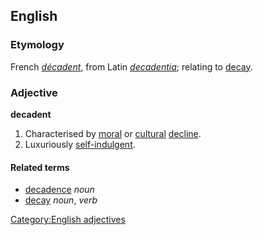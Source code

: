 ==English==

===Etymology===
French ''[[décadent]]'', from Latin ''[[decadentia]]''; relating to [[decay]].

===Adjective===
'''decadent'''
# Characterised by [[moral]] or [[cultural]] [[decline]].
# Luxuriously [[self-indulgent]].

====Related terms====
*[[decadence]] ''noun''
*[[decay]] ''noun'', ''verb''

[[Category:English adjectives]]